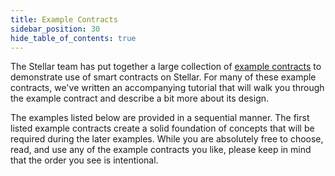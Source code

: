 ```yaml
---
title: Example Contracts
sidebar_position: 30
hide_table_of_contents: true
---
```



The Stellar team has put together a large collection of [example contracts] to demonstrate use of smart contracts on Stellar. For many of these example contracts, we've written an accompanying tutorial that will walk you through the example contract and describe a bit more about its design.

The examples listed below are provided in a sequential manner. The first listed example contracts create a solid foundation of concepts that will be required during the later examples. While you are absolutely free to choose, read, and use any of the example contracts you like, please keep in mind that the order you see is intentional.

<DocCardList />

[example contracts]: https://github.com/stellar/soroban-examples
